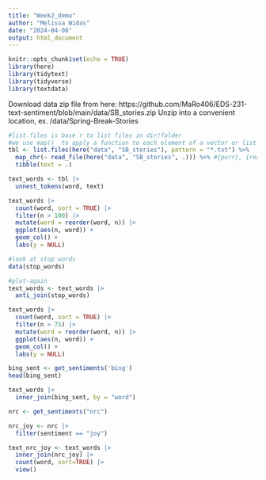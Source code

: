 ```yaml
---
title: "Week2_demo"
author: "Melissa Widas"
date: "2024-04-08"
output: html_document
---
```


```r
knitr::opts_chunk$set(echo = TRUE)
library(here)
library(tidytext)
library(tidyverse)
library(textdata)
```

Download data zip file from here: https://github.com/MaRo406/EDS-231-text-sentiment/blob/main/data/SB_stories.zip
Unzip into a convenient location, ex. /data/Spring-Break-Stories
```r
#list.files is base r to list files in dir/folder
#we use map()  to apply a function to each element of a vector or list
tbl <- list.files(here("data", "SB_stories"), pattern = "*.txt") %>% 
  map_chr(~ read_file(here("data", "SB_stories", .))) %>% #{purr}, {readr}
  tibble(text = .)
```


```r
text_words <- tbl |> 
  unnest_tokens(word, text)
```

```r
text_words |> 
  count(word, sort = TRUE) |> 
  filter(n > 100) |> 
  mutate(word = reorder(word, n)) |> 
  ggplot(aes(n, word)) +
  geom_col() +
  labs(y = NULL)
```

```r
#look at stop words
data(stop_words)

#plot-again
text_words <- text_words |> 
  anti_join(stop_words) 

text_words |> 
  count(word, sort = TRUE) |> 
  filter(n > 75) |> 
  mutate(word = reorder(word, n)) |> 
  ggplot(aes(n, word)) +
  geom_col() +
  labs(y = NULL)
```

```r
bing_sent <- get_sentiments('bing')
head(bing_sent)
```

```r
text_words |> 
  inner_join(bing_sent, by = "word")
```

```r
nrc <- get_sentiments("nrc")

nrc_joy <- nrc |> 
  filter(sentiment == "joy")

text_nrc_joy <- text_words |> 
  inner_join(nrc_joy) |> 
  count(word, sort=TRUE) |> 
  view()
```

